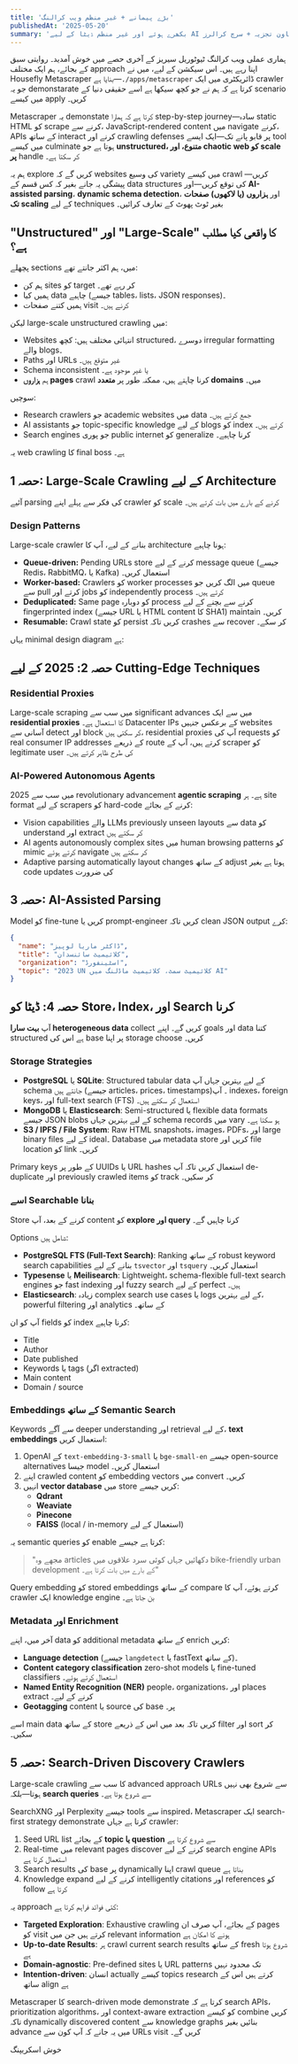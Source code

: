 ```yaml
---
title: 'بڑے پیمانے + غیر منظم ویب کرالنگ'
publishedAt: '2025-05-20'
summary: 'بکھرے ہوئے اور غیر منظم ڈیٹا کے لیے AI سے معاون تجزیہ + سرچ کرالرز'
---
```


ہماری عملی ویب کرالنگ ٹیوٹوریل سیریز کے آخری حصے میں خوش آمدید۔ روایتی سبق کے بجائے، ہم ایک مختلف approach اپنا رہے ہیں۔ اس سیکشن کے لیے، میں نے Housefly Metascraper بنایا ہے—`./apps/metascraper` ڈائریکٹری میں ایک crawler جو یہ demonstarate کرتا ہے کہ ہم نے جو کچھ سیکھا ہے اسے حقیقی دنیا کے scenario میں کیسے apply کریں۔

Metascraper یہ demonstate کرتا ہے کہ ہمارا step-by-step journey—سادہ static HTML کو scrape کرنے سے، JavaScript-rendered content میں navigate کرنے، APIs کے ساتھ interact کرنے اور crawling defenses پر قابو پانے تک—ایک ایسے tool میں کیسے culminate ہوتا ہے جو **unstructured، متنوع، اور chaotic web کو scale پر** handle کر سکتا ہے۔

ہم یہ explore کریں گے کہ websites کی وسیع variety میں کیسے crawl کریں—پیشگی یہ جانے بغیر کہ کس قسم کے data structures کی توقع کریں—اور **AI-assisted parsing**، **dynamic schema detection**، اور **ہزاروں (یا لاکھوں) صفحات تک scaling** کے لیے techniques بغیر ٹوٹ پھوٹ کے تعارف کرائیں۔

## "Unstructured" اور "Large-Scale" کا واقعی کیا مطلب ہے؟

پچھلے sections میں، ہم اکثر جانتے تھے:
- ہم کن sites کو target کر رہے تھے۔
- ہمیں کیا data چاہیے (جیسے tables، lists، JSON responses)۔
- ہمیں کتنے صفحات visit کرنے ہیں۔

لیکن large-scale unstructured crawling میں:
- Websites انتہائی مختلف ہیں: کچھ structured، دوسرے irregular formatting والے blogs۔
- Paths اور URLs غیر متوقع ہیں۔
- Schema inconsistent یا غیر موجود ہے۔
- ہم **ہزاروں pages** crawl کرنا چاہتے ہیں، ممکنہ طور پر **متعدد domains** میں۔

سوچیں:
- Research crawlers جو academic websites میں data جمع کرتے ہیں۔
- AI assistants جو topic-specific knowledge کے لیے blogs کو index کرتے ہیں۔
- Search engines جو پوری public internet کو generalize کرنا چاہیے۔

یہ web crawling کا final boss ہے۔

## حصہ 1: Large-Scale Crawling کے لیے Architecture

آئیے parsing کی فکر سے پہلے اپنے crawler کو scale کرنے کے بارے میں بات کرتے ہیں۔

### Design Patterns

Large-scale crawler بنانے کے لیے، آپ کا architecture ہونا چاہیے:
- **Queue-driven:** Pending URLs store کرنے کے لیے message queue (جیسے Redis، RabbitMQ، یا Kafka) استعمال کریں۔
- **Worker-based:** Crawlers کو worker processes میں الگ کریں جو queue سے pull کرتے اور jobs کو independently process کرتے ہیں۔
- **Deduplicated:** Same page کو دوبارہ process کرنے سے بچنے کے لیے fingerprinted index (جیسے URL یا HTML content کا SHA1) maintain کریں۔
- **Resumable:** Crawl state کو persist کریں تاکہ crashes سے recover کر سکے۔

یہاں minimal design diagram ہے:

## حصہ 2: 2025 کے لیے Cutting-Edge Techniques

### Residential Proxies

Large-scale scraping میں سب سے significant advances میں سے ایک **residential proxies** کا استعمال ہے۔ Datacenter IPs کے برعکس جنہیں websites آسانی سے detect اور block کر سکتی ہیں، residential proxies آپ کی requests کو real consumer IP addresses کے ذریعے route کرتے ہیں، آپ کے scraper کو legitimate user کی طرح ظاہر کرتے ہیں۔

### AI-Powered Autonomous Agents

2025 میں سب سے revolutionary advancement **agentic scraping** ہے۔ ہر site format کے لیے scrapers کو hard-code کرنے کے بجائے:

- Vision capabilities والے LLMs previously unseen layouts سے data کو understand اور extract کر سکتے ہیں
- AI agents autonomously complex sites میں human browsing patterns کو mimic کرتے ہوئے navigate کر سکتے ہیں
- Adaptive parsing automatically layout changes کے ساتھ adjust ہوتا ہے بغیر code updates کی ضرورت

## حصہ 3: AI-Assisted Parsing

Model کو fine-tune کریں یا prompt-engineer کریں تاکہ clean JSON output کرے:

```json
{
  "name": "ڈاکٹر ماریا لوپیز",
  "title": "کلائیمیٹ سائنسدان",
  "organization": "اسٹینفورڈ",
  "topic": "2023 UN کلائیمیٹ سمٹ، کلائیمیٹ ماڈلنگ میں AI"
}
```

## حصہ 4: ڈیٹا کو Store، Index، اور Search کرنا

آپ **بہت سارا heterogeneous data** collect کریں گے۔ اپنے goals اور data کتنا structured ہے اس کی base پر اپنا storage choose کریں۔

### Storage Strategies

- **PostgreSQL** یا **SQLite**: Structured tabular data کے لیے بہترین جہاں آپ schema جانتے ہیں (جیسے articles، prices، timestamps)۔ آپ indexes، foreign keys، اور full-text search (FTS) استعمال کر سکتے ہیں۔
- **MongoDB** یا **Elasticsearch**: Semi-structured یا flexible data formats جیسے JSON blobs کے لیے بہترین جہاں schema records میں vary ہو سکتا ہے۔
- **S3 / IPFS / File System**: Raw HTML snapshots، images، PDFs، اور large binary files کے لیے ideal۔ Database میں metadata store کریں اور file location کو link کریں۔

Primary keys کے طور پر UUIDs یا URL hashes استعمال کریں تاکہ آپ de-duplicate اور previously crawled items کو track کر سکیں۔

### اسے Searchable بنانا

Store کرنے کے بعد، آپ content کو **explore اور query** کرنا چاہیں گے۔

Options شامل ہیں:

- **PostgreSQL FTS (Full-Text Search)**: Ranking کے ساتھ robust keyword search capabilities بنانے کے لیے `tsvector` اور `tsquery` استعمال کریں۔
- **Typesense** یا **Meilisearch**: Lightweight، schema-flexible full-text search engines جو fast indexing اور fuzzy search کے لیے perfect ہیں۔
- **Elasticsearch**: زیادہ complex search use cases یا logs کے لیے بہترین، powerful filtering اور analytics کے ساتھ۔

آپ کو ان fields کو index کرنا چاہیے:
- Title
- Author
- Date published
- Keywords یا tags (اگر extracted)
- Main content
- Domain / source

### Embeddings کے ساتھ Semantic Search

Keywords سے آگے deeper understanding اور retrieval کے لیے، **text embeddings** استعمال کریں:

1. OpenAI کے `text-embedding-3-small` یا `bge-small-en` جیسے open-source alternatives جیسا model استعمال کریں۔
2. اپنے crawled content کو embedding vectors میں convert کریں۔
3. انہیں **vector database** میں store کریں جیسے:
   - **Qdrant**
   - **Weaviate**
   - **Pinecone**
   - **FAISS** (local / in-memory استعمال کے لیے)

یہ semantic queries کو enable کرتا ہے جیسے:
> "مجھے وہ articles دکھائیں جہاں کوئی سرد علاقوں میں bike-friendly urban development کے بارے میں بات کرتا ہے۔"

Query embedding کو stored embeddings کے ساتھ compare کرتے ہوئے، آپ کا crawler ایک knowledge engine بن جاتا ہے۔

### Metadata اور Enrichment

آخر میں، اپنے data کو additional metadata کے ساتھ enrich کریں:

- **Language detection** (جیسے `langdetect` یا fastText کے ساتھ)۔
- **Content category classification** zero-shot models یا fine-tuned classifiers استعمال کرتے ہوئے۔
- **Named Entity Recognition (NER)** people، organizations، اور places extract کرنے کے لیے۔
- **Geotagging** content یا source کی base پر۔

اسے main data کے ساتھ store کریں تاکہ بعد میں اس کے ذریعے filter اور sort کر سکیں۔

## حصہ 5: Search-Driven Discovery Crawlers

Large-scale crawling کا سب سے advanced approach URLs سے شروع بھی نہیں ہوتا—بلکہ **search queries** سے شروع ہوتا ہے۔

SearchXNG اور Perplexity جیسے tools سے inspired، Metascraper ایک search-first strategy demonstrate کرتا ہے جہاں crawler:

1. Seed URL list کے بجائے **topic یا question** سے شروع کرتا ہے
2. Real-time میں relevant pages discover کرنے کے لیے search engine APIs استعمال کرتا ہے
3. Search results کی base پر dynamically اپنا crawl queue بناتا ہے
4. Knowledge expand کرنے کے لیے intelligently citations اور references کو follow کرتا ہے

یہ approach کئی فوائد فراہم کرتا ہے:

- **Targeted Exploration**: Exhaustive crawling کے بجائے، آپ صرف ان pages کو visit کرتے ہیں جن میں relevant information ہونے کا امکان ہے
- **Up-to-date Results**: ہر crawl current search results کے ساتھ fresh شروع ہوتا ہے
- **Domain-agnostic**: Pre-defined sites یا URL patterns تک محدود نہیں
- **Intention-driven**: انسان actually کیسے topics research کرتے ہیں اس کے ساتھ align ہے

Metascraper کا search-driven mode demonstrate کرتا ہے کہ search APIs، prioritization algorithms، اور context-aware extraction کو کیسے combine کریں تاکہ dynamically discovered content سے knowledge graphs بنائیں بغیر advance میں یہ جانے کہ آپ کون سے URLs visit کریں گے۔

خوش اسکریپنگ